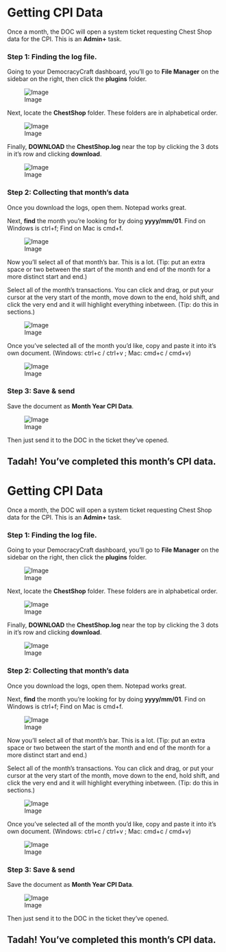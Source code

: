 <span id="getting-cpi-data"></span>
= Getting CPI Data =

Once a month, the DOC will open a system ticket requesting Chest Shop data for the CPI. This is an '''Admin+''' task.

<span id="step-1-finding-the-log-file."></span>
=== Step 1: Finding the log file. ===

Going to your DemocracyCraft dashboard, you’ll go to '''File Manager''' on the sidebar on the right, then click the '''plugins''' folder.

<div class="figure">

[[File:https://i.imgur.com/q0CLZs0.png|Image]]

</div>
Next, locate the '''ChestShop''' folder. These folders are in alphabetical order.

<div class="figure">

[[File:https://i.imgur.com/L9rUnlz.png|Image]]

</div>
Finally, '''DOWNLOAD''' the '''ChestShop.log''' near the top by clicking the 3 dots in it’s row and clicking '''download'''.

<div class="figure">

[[File:https://i.imgur.com/C9YIqdG.png|Image]]

</div>
<span id="step-2-collecting-that-months-data"></span>
=== Step 2: Collecting that month’s data ===

Once you download the logs, open them. Notepad works great.

Next, '''find''' the month you’re looking for by doing '''yyyy/mm/01'''. Find on Windows is ctrl+f; Find on Mac is cmd+f.

<div class="figure">

[[File:https://i.imgur.com/a8m1MrC.png|Image]]

</div>
Now you’ll select all of that month’s bar. This is a lot. (Tip: put an extra space or two between the start of the month and end of the month for a more distinct start and end.)

Select all of the month’s transactions. You can click and drag, or put your cursor at the very start of the month, move down to the end, hold shift, and click the very end and it will highlight everything inbetween. (Tip: do this in sections.)

<div class="figure">

[[File:https://i.imgur.com/TDDg1Ii.gif|Image]]

</div>
Once you’ve selected all of the month you’d like, copy and paste it into it’s own document. (Windows: ctrl+c / ctrl+v ; Mac: cmd+c / cmd+v)

<div class="figure">

[[File:https://i.imgur.com/KBXzufM.gif|Image]]

</div>
<span id="step-3-save-send"></span>
=== Step 3: Save &amp; send ===

Save the document as '''Month Year CPI Data'''.

<div class="figure">

[[File:https://i.imgur.com/hMiZNJC.png|Image]]

</div>
Then just send it to the DOC in the ticket they’ve opened.

<span id="tadah-youve-completed-this-months-cpi-data."></span>
== Tadah! You’ve completed this month’s CPI data. ==

<span id="getting-cpi-data-1"></span>
= Getting CPI Data =

Once a month, the DOC will open a system ticket requesting Chest Shop data for the CPI. This is an '''Admin+''' task.

<span id="step-1-finding-the-log-file.-1"></span>
=== Step 1: Finding the log file. ===

Going to your DemocracyCraft dashboard, you’ll go to '''File Manager''' on the sidebar on the right, then click the '''plugins''' folder.

<div class="figure">

[[File:https://i.imgur.com/q0CLZs0.png|Image]]

</div>
Next, locate the '''ChestShop''' folder. These folders are in alphabetical order.

<div class="figure">

[[File:https://i.imgur.com/L9rUnlz.png|Image]]

</div>
Finally, '''DOWNLOAD''' the '''ChestShop.log''' near the top by clicking the 3 dots in it’s row and clicking '''download'''.

<div class="figure">

[[File:https://i.imgur.com/C9YIqdG.png|Image]]

</div>
<span id="step-2-collecting-that-months-data-1"></span>
=== Step 2: Collecting that month’s data ===

Once you download the logs, open them. Notepad works great.

Next, '''find''' the month you’re looking for by doing '''yyyy/mm/01'''. Find on Windows is ctrl+f; Find on Mac is cmd+f.

<div class="figure">

[[File:https://i.imgur.com/a8m1MrC.png|Image]]

</div>
Now you’ll select all of that month’s bar. This is a lot. (Tip: put an extra space or two between the start of the month and end of the month for a more distinct start and end.)

Select all of the month’s transactions. You can click and drag, or put your cursor at the very start of the month, move down to the end, hold shift, and click the very end and it will highlight everything inbetween. (Tip: do this in sections.)

<div class="figure">

[[File:https://i.imgur.com/TDDg1Ii.gif|Image]]

</div>
Once you’ve selected all of the month you’d like, copy and paste it into it’s own document. (Windows: ctrl+c / ctrl+v ; Mac: cmd+c / cmd+v)

<div class="figure">

[[File:https://i.imgur.com/KBXzufM.gif|Image]]

</div>
<span id="step-3-save-send-1"></span>
=== Step 3: Save &amp; send ===

Save the document as '''Month Year CPI Data'''.

<div class="figure">

[[File:https://i.imgur.com/hMiZNJC.png|Image]]

</div>
Then just send it to the DOC in the ticket they’ve opened.

<span id="tadah-youve-completed-this-months-cpi-data.-1"></span>
== Tadah! You’ve completed this month’s CPI data. ==
